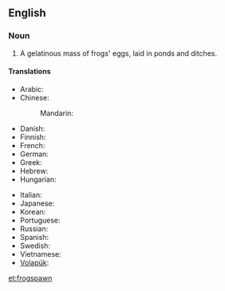 ==English==

===Noun===
{{en-noun|-}}

# A gelatinous mass of frogs' eggs, laid in ponds and ditches.

====Translations====
{{trans-top|frogs' eggs}}
* Arabic: {{t-needed|ar}}
* Chinese:
*: Mandarin: {{t|cmn|蛙卵|tr=wāluǎn|sc=Hani}}
* Danish: {{t|da|frøyngel}}
* Finnish: {{t|fi|sammakonkutu}}
* French: {{t|fr|œufs de grenouille|m-p}}
* German: {{t|de|Froschlaich|m}}
* Greek: {{t|el|αβγά βατράχου}}
* Hebrew: {{t|he|ביצי צפרדע‬}}
* Hungarian: {{t|hu|békapete}}
{{trans-mid}}
* Italian: {{t|it|uova di rana|f-p}}
* Japanese: {{t|ja|蛙の卵|tr=かえる のたまご, kaeru no tamago}}
* Korean: {{t-needed|ko}}
* Portuguese: {{t|pt|ovas de rã|f-p}}
* Russian: {{t|ru|лягушачья икра|f|tr=ljagušáč’ja ikrá}}
* Spanish: {{t|es|huevas de rana|f-p}}
* Swedish: {{t|sv|grodrom|c}}
* Vietnamese: {{t-needed|vi}}
* [[Volapük]]: {{qualifier|collective}} {{t+|vo|froganögem}}
{{trans-bottom}}

[[et:frogspawn]]